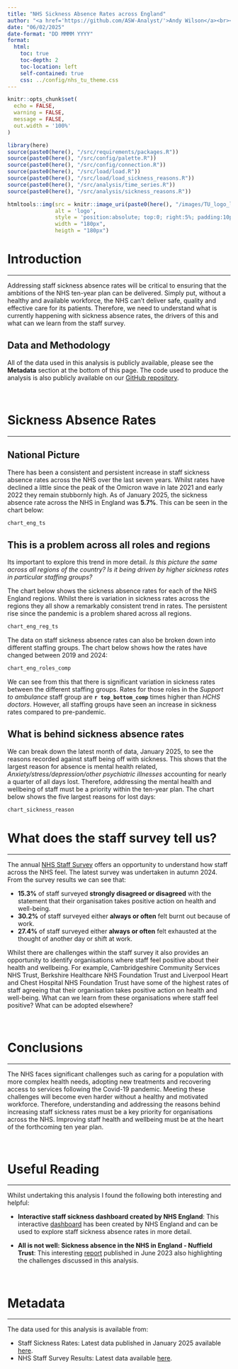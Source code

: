```yaml
---
title: "NHS Sickness Absence Rates across England"
author: "<a href='https://github.com/ASW-Analyst/'>Andy Wilson</a><br><a href='https://transformationunit.nhs.uk/'>NHS Transformation Unit</a>"
date: "06/02/2025"
date-format: "DD MMMM YYYY"
format: 
  html:
    toc: true
    toc-depth: 2
    toc-location: left
    self-contained: true
    css: ../config/nhs_tu_theme.css
---
```


```r
knitr::opts_chunk$set(
  echo = FALSE,
  warning = FALSE,
  message = FALSE,
  out.width = '100%'
)

library(here)
source(paste0(here(), "/src/requirements/packages.R"))
source(paste0(here(), "/src/config/palette.R"))
source(paste0(here(), "/src/config/connection.R"))
source(paste0(here(), "/src/load/load.R"))
source(paste0(here(), "/src/load/load_sickness_reasons.R"))
source(paste0(here(), "/src/analysis/time_series.R"))
source(paste0(here(), "/src/analysis/sickness_reasons.R"))


```

```r

htmltools::img(src = knitr::image_uri(paste0(here(), "/images/TU_logo_large.png")), 
               alt = 'logo', 
               style = 'position:absolute; top:0; right:5%; padding:10px;',
               width = "180px",
               heigth = "180px")

```

# Introduction
***
Addressing staff sickness absence rates will be critical to ensuring that the ambitions of the NHS ten-year plan can be delivered. Simply put, without a healthy and available workforce, the NHS can't deliver safe, quality and effective care for its patients. Therefore, we need to understand what is currently happening with sickness absence rates, the drivers of this and what can we learn from the staff survey.

:::{.callout-note}
## Data and Methodology
All of the data used in this analysis is publicly available, please see the **Metadata** section at the bottom of this page. The code used to produce the analysis is also publicly available on our [GitHub repository](https://github.com/NHS-Transformation-Unit/staff_sickness_absence).

:::

<br/>

# Sickness Absence Rates
***

## National Picture
There has been a consistent and persistent increase in staff sickness absence rates across the NHS over the last seven years. Whilst rates have declined a little since the peak of the Omicron wave in late 2021 and early 2022 they remain stubbornly high. As of January 2025, the sickness absence rate across the NHS in England was **5.7%**. This can be seen in the chart below:

```r

chart_eng_ts

```


## This is a problem across all roles and regions
Its important to explore this trend in more detail. *Is this picture the same across all regions of the country? Is it being driven by higher sickness rates in particular staffing groups?*

The chart below shows the sickness absence rates for each of the NHS England regions. Whilst there is variation in sickness rates across the regions they all show a remarkably consistent trend in rates. The persistent rise since the pandemic is a problem shared across all regions.

```r

chart_eng_reg_ts

```

The data on staff sickness absence rates can also be broken down into different staffing groups. The chart below shows how the rates have changed between 2019 and 2024:

```r

chart_eng_roles_comp

```

We can see from this that there is significant variation in sickness rates between the different staffing groups. Rates for those roles in the *Support to ambulance* staff group are **`r top_bottom_comp`** times higher than *HCHS doctors*. However, all staffing groups have seen an increase in sickness rates compared to pre-pandemic.

## What is behind sickness absence rates
We can break down the latest month of data, January 2025, to see the reasons recorded against staff being off with sickness. This shows that the largest reason for absence is mental health related, *Anxiety/stress/depression/other psychiatric illnesses* accounting for nearly a quarter of all days lost. Therefore, addressing the mental health and wellbeing of staff must be a priority within the ten-year plan. The chart below shows the five largest reasons for lost days:

```r

chart_sickness_reason

```


# What does the staff survey tell us?
***
The annual [NHS Staff Survey](https://www.nhsstaffsurveys.com/) offers an opportunity to understand how staff across the NHS feel. The latest survey was undertaken in autumn 2024. From the survey results we can see that:

* **15.3%** of staff surveyed **strongly disagreed or disagreed** with the statement that their organisation takes positive action on health and well-being.
* **30.2%** of staff surveyed either **always or often** felt burnt out because of work.
* **27.4%** of staff surveyed either **always or often** felt exhausted at the thought of another day or shift at work.

Whilst there are challenges within the staff survey it also provides an opportunity to identify organisations where staff feel positive about their health and wellbeing. For example, Cambridgeshire Community Services NHS Trust, Berkshire Healthcare NHS Foundation Trust and Liverpool Heart and Chest Hospital NHS Foundation Trust have some of the highest rates of staff agreeing that their organisation takes positive action on health and well-being. What can we learn from these organisations where staff feel positive? What can be adopted elsewhere?

<br/>

# Conclusions
***
The NHS faces significant challenges such as caring for a population with more complex health needs, adopting new treatments and recovering access to services following the Covid-19 pandemic. Meeting these challenges will become even harder without a healthy and motivated workforce. Therefore, understanding and addressing the reasons behind increasing staff sickness rates must be a key priority for organisations across the NHS. Improving staff health and wellbeing must be at the heart of the forthcoming ten year plan.

<br/>

# Useful Reading
***

Whilst undertaking this analysis I found the following both interesting and helpful:

* **Interactive staff sickness dashboard created by NHS England**: This interactive [dashboard](https://app.powerbi.com/view?r=eyJrIjoiZWQ2YmE4ZWEtNDAzZS00MzI3LTgwOTQtNjBlNjRkNDUwYTRiIiwidCI6IjM3YzM1NGIyLTg1YjAtNDdmNS1iMjIyLTA3YjQ4ZDc3NGVlMyJ9) has been created by NHS England and can be used to explore staff sickness absence rates in more detail.

* **All is not well: Sickness absence in the NHS in England - Nuffield Trust**: This interesting [report](https://www.nuffieldtrust.org.uk/resource/all-is-not-well-sickness-absence-in-the-nhs-in-england) published in June 2023 also highlighting the challenges discussed in this analysis.

<br/>

# Metadata
***
The data used for this analysis is available from:

* Staff Sickness Rates: Latest data published in January 2025 available [here](https://digital.nhs.uk/data-and-information/publications/statistical/nhs-sickness-absence-rates/january-2025).
* NHS Staff Survey Results: Latest data available [here](https://www.nhsstaffsurveys.com/results/interactive-results/).


